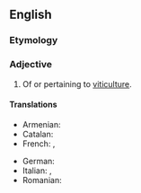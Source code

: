 ==English==

===Etymology===
{{suffix|en|viticulture|al}}

===Adjective===
{{en-adj|-}}

# Of or pertaining to [[viticulture]].

====Translations====
{{trans-top|of or pertaining to viticulture}}
* Armenian: {{t+|hy|խաղողագործական}}
* Catalan: {{t|ca|vitícola}}
* French: {{t+|fr|viticole|m|f}}, {{t+|fr|vinicole|m|f}}
{{trans-mid}}
* German: {{t|de|Weinbau|alt=Weinbau-}}
* Italian: {{t|it|viticolo}}, {{t|it|vitivinicolo}}
* Romanian: {{t+|ro|viticol}}
{{trans-bottom}}